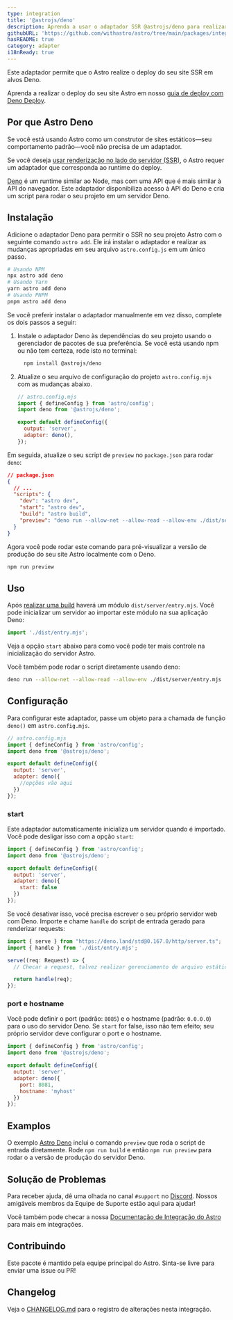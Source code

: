 ```yaml
---
type: integration
title: '@astrojs/deno'
description: Aprenda a usar o adaptador SSR @astrojs/deno para realizar o deploy do seu projeto Astro.
githubURL: 'https://github.com/withastro/astro/tree/main/packages/integrations/deno/'
hasREADME: true
category: adapter
i18nReady: true
---
```



Este adaptador permite que o Astro realize o deploy do seu site SSR em alvos Deno.

Aprenda a realizar o deploy do seu site Astro em nosso [guia de deploy com Deno Deploy](/pt-br/guides/deploy/deno/).

## Por que Astro Deno

Se você está usando Astro como um construtor de sites estáticos—seu comportamento padrão—você não precisa de um adaptador.

Se você deseja [usar renderização no lado do servidor (SSR)](/pt-br/guides/server-side-rendering/), o Astro requer um adaptador que corresponda ao runtime do deploy.

[Deno](https://deno.land/) é um runtime similar ao Node, mas com uma API que é mais similar à API do navegador. Este adaptador disponibiliza acesso à API do Deno e cria um script para rodar o seu projeto em um servidor Deno.

## Instalação

Adicione o adaptador Deno para permitir o SSR no seu projeto Astro com o seguinte comando `astro add`. Ele irá instalar o adaptador e realizar as mudanças apropriadas em seu arquivo `astro.config.js` em um único passo.

```sh
# Usando NPM
npx astro add deno
# Usando Yarn
yarn astro add deno
# Usando PNPM
pnpm astro add deno
```

Se você preferir instalar o adaptador manualmente em vez disso, complete os dois passos a seguir:

1.  Instale o adaptador Deno às dependências do seu projeto usando o gerenciador de pacotes de sua preferência. Se você está usando npm ou não tem certeza, rode isto no terminal:

    ```bash
      npm install @astrojs/deno
    ```

2.  Atualize o seu arquivo de configuração do projeto `astro.config.mjs` com as mudanças abaixo.

    ```js ins={3,6-7}
    // astro.config.mjs
    import { defineConfig } from 'astro/config';
    import deno from '@astrojs/deno';

    export default defineConfig({
      output: 'server',
      adapter: deno(),
    });
    ```

Em seguida, atualize o seu script de `preview` no `package.json` para rodar `deno`:

```json ins={8}
// package.json
{
  // ...
  "scripts": {
    "dev": "astro dev",
    "start": "astro dev",
    "build": "astro build",
    "preview": "deno run --allow-net --allow-read --allow-env ./dist/server/entry.mjs"
  }
}
```

Agora você pode rodar este comando para pré-visualizar a versão de produção do seu site Astro localmente com o Deno.

```bash
npm run preview
```

## Uso

Após [realizar uma build](/pt-br/guides/deploy/#fazendo-build-do-seu-site-localmente) haverá um módulo `dist/server/entry.mjs`. Você pode inicializar um servidor ao importar este módulo na sua aplicação Deno:

```js
import './dist/entry.mjs';
```

Veja a opção `start` abaixo para como você pode ter mais controle na inicialização do servidor Astro.

Você também pode rodar o script diretamente usando deno:

```sh
deno run --allow-net --allow-read --allow-env ./dist/server/entry.mjs
```

## Configuração

Para configurar este adaptador, passe um objeto para a chamada de função `deno()` em `astro.config.mjs`.

```js
// astro.config.mjs
import { defineConfig } from 'astro/config';
import deno from '@astrojs/deno';

export default defineConfig({
  output: 'server',
  adapter: deno({
    //opções vão aqui
  })
});
```

### start

Este adaptador automaticamente inicializa um servidor quando é importado. Você pode desligar isso com a opção `start`:

```js
import { defineConfig } from 'astro/config';
import deno from '@astrojs/deno';

export default defineConfig({
  output: 'server',
  adapter: deno({
    start: false
  })
});
```

Se você desativar isso, você precisa escrever o seu próprio servidor web com Deno. Importe e chame `handle` do script de entrada gerado para renderizar requests:

```ts
import { serve } from "https://deno.land/std@0.167.0/http/server.ts";
import { handle } from './dist/entry.mjs';

serve((req: Request) => {
  // Checar a request, talvez realizar gerenciamento de arquivo estático aqui.

  return handle(req);
});
```

### port e hostname

Você pode definir o port (padrão: `8085`) e o hostname (padrão: `0.0.0.0`) para o uso do servidor Deno. Se `start` for false, isso não tem efeito; seu próprio servidor deve configurar o port e o hostname.

```js
import { defineConfig } from 'astro/config';
import deno from '@astrojs/deno';

export default defineConfig({
  output: 'server',
  adapter: deno({
    port: 8081,
    hostname: 'myhost'
  })
});
```

## Examplos

O exemplo [Astro Deno](https://github.com/withastro/astro/tree/main/examples/deno) inclui o comando `preview` que roda o script de entrada diretamente. Rode `npm run build` e então `npm run preview` para rodar o a versão de produção do servidor Deno.

## Solução de Problemas

Para receber ajuda, dê uma olhada no canal `#support` no [Discord](https://astro.build/chat). Nossos amigáveis membros da Equipe de Suporte estão aqui para ajudar!

Você também pode checar a nossa [Documentação de Integração do Astro][astro-integration] para mais em integrações.

## Contribuindo

Este pacote é mantido pela equipe principal do Astro. Sinta-se livre para enviar uma issue ou PR!

## Changelog

Veja o [CHANGELOG.md](https://github.com/withastro/astro/tree/main/packages/integrations/deno/CHANGELOG.md) para o registro de alterações nesta integração.

[astro-integration]: /pt-br/guides/integrations-guide/

